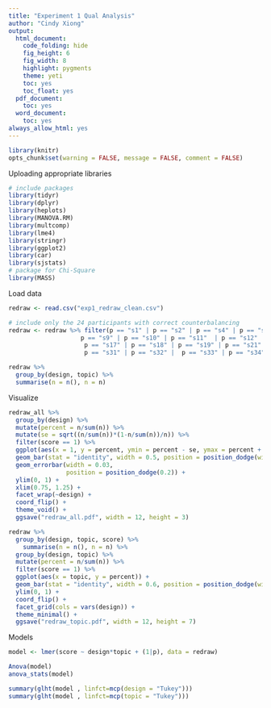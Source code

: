 ```yaml
---
title: "Experiment 1 Qual Analysis"
author: "Cindy Xiong"
output:
  html_document:
    code_folding: hide
    fig_height: 6
    fig_width: 8
    highlight: pygments
    theme: yeti
    toc: yes
    toc_float: yes
  pdf_document:
    toc: yes
  word_document:
    toc: yes
always_allow_html: yes
---
```

```r
library(knitr)
opts_chunk$set(warning = FALSE, message = FALSE, comment = FALSE)
```

Uploading appropriate libraries

```r
# include packages
library(tidyr)
library(dplyr)
library(heplots)
library(MANOVA.RM)
library(multcomp)
library(lme4)
library(stringr)
library(ggplot2)
library(car)
library(sjstats)
# package for Chi-Square
library(MASS)    
```

Load data

```r
redraw <- read.csv("exp1_redraw_clean.csv")
```

```r
# include only the 24 participants with correct counterbalancing
redraw <- redraw %>% filter(p == "s1" | p == "s2" | p == "s4" | p == "s5" |p == "s7" | p == "s8" |
                    p == "s9" | p == "s10" | p == "s11"  | p == "s12" | p == "s14" | p == "s15" |  p == "s16" |
                     p == "s17" | p == "s18" | p == "s19" | p == "s21" | p == "s28" | p == "s29" | p == "s30" |
                     p == "s31" | p == "s32" |  p == "s33" | p == "s34" )
```

```r
redraw %>% 
  group_by(design, topic) %>%
  summarise(n = n(), n = n)
```

Visualize 

```r
redraw_all %>% 
  group_by(design) %>%
  mutate(percent = n/sum(n)) %>%
  mutate(se = sqrt((n/sum(n))*(1-n/sum(n))/n)) %>% 
  filter(score == 1) %>%
  ggplot(aes(x = 1, y = percent, ymin = percent - se, ymax = percent + se)) +
  geom_bar(stat = "identity", width = 0.5, position = position_dodge(width = 0.03)) +
  geom_errorbar(width = 0.03,
                position = position_dodge(0.2)) + 
  ylim(0, 1) + 
  xlim(0.75, 1.25) +
  facet_wrap(~design) + 
  coord_flip() +
  theme_void() + 
  ggsave("redraw_all.pdf", width = 12, height = 3)
```

```r
redraw %>%
  group_by(design, topic, score) %>%
    summarise(n = n(), n = n) %>% 
  group_by(design, topic) %>%
  mutate(percent = n/sum(n)) %>%
  filter(score == 1) %>%
  ggplot(aes(x = topic, y = percent)) +
  geom_bar(stat = "identity", width = 0.6, position = position_dodge(width = 0.2)) +
  ylim(0, 1) + 
  coord_flip() +
  facet_grid(cols = vars(design)) + 
  theme_minimal() +
  ggsave("redraw_topic.pdf", width = 12, height = 7)
```





Models

```r
model <- lmer(score ~ design*topic + (1|p), data = redraw)

Anova(model)
anova_stats(model)

summary(glht(model , linfct=mcp(design = "Tukey")))
summary(glht(model , linfct=mcp(topic = "Tukey")))
```



